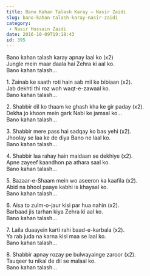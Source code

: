```yaml
---
title: Bano Kahan Talash Karay – Nasir Zaidi
slug: bano-kahan-talash-karay-nasir-zaidi
category:
 - Nasir Hussain Zaidi
date: 2016-10-09T19:18:43
id: 395
---
```


<p>Bano kahan talash karay apnay laal ko (x2)<br />
Jungle mein maar daala hai Zehra ki aal ko.<br />
Bano kahan talash…</p>
<p>1. Zainab ke saath roti hain sab mil ke bibiaan (x2).<br />
Jab dekhti thi roz woh waqt-e-zawaal ko.<br />
Bano kahan talash…</p>
<p>2. Shabbir dil ko thaam ke ghash kha ke gir paday (x2).<br />
Dekha jo khoon mein gark Nabi ke jamaal ko…<br />
Bano kahan talash…</p>
<p>3. Shabbir mere pass hai sadqay ko bas yehi (x2).<br />
Jhoolay se laa ke de diya Bano ne laal ko.<br />
Bano kahan talash…</p>
<p>4. Shabbir laa rahay hain maidaan se dekhiye (x2).<br />
Apne zayeef kaandhon pa athara saal ko.<br />
Bano kahan talash…</p>
<p>5. Bazaar-e-Shaam mein wo aseeron ka kaafila (x2).<br />
Abid na bhool paaye kabhi is khayaal ko.<br />
Bano kahan talash…</p>
<p>6. Aisa to zulm-o-jaur kisi par hua nahin (x2).<br />
Barbaad jis tarhan kiya Zehra ki aal ko.<br />
Bano kahan talash…</p>
<p>7. Laila duaayein karti rahi baad-e-karbala (x2).<br />
Ya rab juda na karna kisi maa se laal ko.<br />
Bano kahan talash…</p>
<p>8. Shabbir apnay rozay pe bulwayainge zaroor (x2).<br />
Tauqeer tu nikal de dil se malaal ko.<br />
Bano kahan talash…</p>